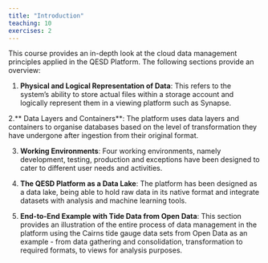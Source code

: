 ```yaml
---
title: "Introduction"
teaching: 10
exercises: 2
---
```


This course provides an in-depth look at the cloud data management principles applied in the QESD Platform. The following sections provide an overview:

1. **Physical and Logical Representation of Data**: This refers to the system's ability to store actual files within a storage account and logically represent them in a viewing platform such as Synapse.

2.** Data Layers and Containers**: The platform uses data layers and containers to organise databases based on the level of transformation they have undergone after ingestion from their original format.

3. **Working Environments**: Four working environments, namely development, testing, production and exceptions have been designed to cater to different user needs and activities.

4. **The QESD Platform as a Data Lake**: The platform has been designed as a data lake, being able to hold raw data in its native format and integrate datasets with analysis and machine learning tools.

5. **End-to-End Example with Tide Data from Open Data**: This section provides an illustration of the entire process of data management in the platform using the Cairns tide gauge data sets from Open Data as an example - from data gathering and consolidation, transformation to required formats, to views for analysis purposes.
